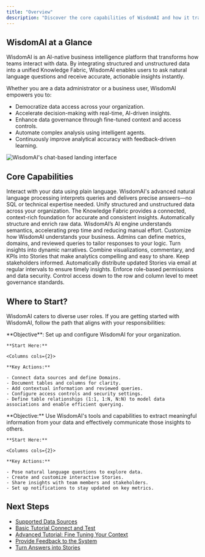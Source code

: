 ```yaml
---
title: "Overview"
description: "Discover the core capabilities of WisdomAI and how it transforms data into interactive, insightful stories. This page helps you understand what WisdomAI can do and guides you through the right path based on your role, whether you are managing data and settings as an Admin or exploring insights and sharing stories as an Explorer."
---
```


## WisdomAI at a Glance

WisdomAI is an AI-native business intelligence platform that transforms how teams interact with data. By integrating structured and unstructured data into a unified Knowledge Fabric, WisdomAI enables users to ask natural language questions and receive accurate, actionable insights instantly.

Whether you are a data administrator or a business user, WisdomAI empowers you to:

- Democratize data access across your organization.
- Accelerate decision-making with real-time, AI-driven insights.
- Enhance data governance through fine-tuned context and access controls.
- Automate complex analysis using intelligent agents.
- Continuously improve analytical accuracy with feedback-driven learning.

![WisdomAI's chat-based landing interface](/images/general-overview.png)

## Core Capabilities

<Columns cols={2}>
  <Card title="Natural Language Interactions" icon="message">
    Interact with your data using plain language. WisdomAI's advanced natural language processing interprets queries and delivers precise answers—no SQL or technical expertise needed.
  </Card>

  <Card title="Knowledge Fabric" icon="layer-group">
    Unify structured and unstructured data across your organization. The Knowledge Fabric provides a connected, context-rich foundation for accurate and consistent insights.
  </Card>

  <Card title="AI-Powered Data Preparation" icon="gears">
    Automatically structure and enrich raw data. WisdomAI’s AI engine understands semantics, accelerating prep time and reducing manual effort.
  </Card>

  <Card title="Contextual Fine-Tuning" icon="sliders">
    Customize how WisdomAI understands your business. Admins can define metrics, domains, and reviewed queries to tailor responses to your logic.
  </Card>

  <Card title="Interactive Stories" icon="chart-column">
    Turn insights into dynamic narratives. Combine visualizations, commentary, and KPIs into Stories that make analytics compelling and easy to share.
  </Card>

  <Card title="Scheduled Notifications" icon="clock">
    Keep stakeholders informed. Automatically distribute updated Stories via email at regular intervals to ensure timely insights.
  </Card>

  <Card title="Granular Access Controls" icon="user-shield">
    Enforce role-based permissions and data security. Control access down to the row and column level to meet governance standards.
  </Card>
</Columns>

## Where to Start?

WisdomAI caters to diverse user roles. If you are getting started with WisdomAI, follow the path that aligns with your responsibilities:

<Tabs>
  <Tab title="Admins (Data Administrators)">
    **Objective**: Set up and configure WisdomAI for your organization.

    **Start Here:**

    <Columns cols={2}>
  <Card horizontal icon="1" title="Connect and Test" href="/setting-up-wisdom-ai/basic-tutorial-connect-and-test" />

  <Card horizontal icon="2" title="Fine-Tuning Your Context" href="/setting-up-wisdom-ai/advanced-tutorial-fine-tuning-your-context" />
</Columns>

    **Key Actions:**

    - Connect data sources and define Domains.
    - Document tables and columns for clarity.
    - Add contextual information and reviewed queries.
    - Configure access controls and security settings.
    - Define table relationships (1:1, 1:N, N:N) to model data associations and enable efficient querying.
  </Tab>
  <Tab title="Explorers (Business Users)">
    **Objective:** Use WisdomAI's tools and capabilities to extract meaningful information from your data and effectively communicate those insights to others.

    **Start Here:**

    <Columns cols={2}>
  <Card horizontal icon="1" title="Ask Better Questions" href="/using-wisdom-ai-everyday/ask-better-questions" />

  <Card horizontal icon="2" title="Turn Answers into Stories" href="/using-wisdom-ai-everyday/turn-answers-into-stories" />

  <Card horizontal icon="3" title="Share Stories and Set Access" href="/using-wisdom-ai-everyday/share-stories-and-set-access" />

  <Card horizontal icon="4" title="Schedule Story Notifications" href="/using-wisdom-ai-everyday/schedule-story-notifications" />
</Columns>

    **Key Actions:**

    - Pose natural language questions to explore data.
    - Create and customize interactive Stories.
    - Share insights with team members and stakeholders.
    - Set up notifications to stay updated on key metrics.
  </Tab>
</Tabs>

## Next Steps

- [Supported Data Sources](/getting-started/supported-data-sources)
- [Basic Tutorial Connect and Test](/setting-up-wisdom-ai/basic-tutorial-connect-and-test)
- [Advanced Tutorial: Fine Tuning Your Context](/setting-up-wisdom-ai/advanced-tutorial-fine-tuning-your-context)
- [Provide Feedback to the System](/setting-up-wisdom-ai/provide-feedback-to-the-system)
- [Turn Answers into Stories](/using-wisdom-ai-everyday/turn-answers-into-stories)
